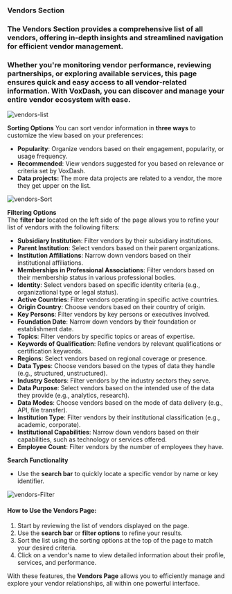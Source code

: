 ### **Vendors Section**

###  The Vendors Section provides a comprehensive list of all vendors, offering in-depth insights and streamlined navigation for efficient vendor management.

### Whether you're monitoring vendor performance, reviewing partnerships, or exploring available services, this page ensures quick and easy access to all vendor-related information. With VoxDash, you can discover and manage your entire vendor ecosystem with ease.

<Frame>
  <img src="/images/vendor-list.png" alt="vendors-list" style={{ borderRadius: '0.5rem' }} />
</Frame>

**Sorting Options** You can sort vendor information in **three ways** to customize the view based on your preferences:

* **Popularity**: Organize vendors based on their engagement, popularity, or usage frequency.  
* **Recommended**: View vendors suggested for you based on relevance or criteria set by VoxDash.  
* **Data projects:** The more data projects are related to a vendor, the more they get upper on the list.  
  
<Frame>
  <img src="/images/vendor-sort.png" alt="vendors-Sort" style={{ borderRadius: '0.5rem' }} />
</Frame>

**Filtering Options**  
The **filter bar** located on the left side of the page allows you to refine your list of vendors with the following filters:

* **Subsidiary Institution**: Filter vendors by their subsidiary institutions.  
* **Parent Institution**: Select vendors based on their parent organizations.  
* **Institution Affiliations**: Narrow down vendors based on their institutional affiliations.  
* **Memberships in Professional Associations**: Filter vendors based on their membership status in various professional bodies.  
* **Identity**: Select vendors based on specific identity criteria (e.g., organizational type or legal status).  
* **Active Countries**: Filter vendors operating in specific active countries.  
* **Origin Country**: Choose vendors based on their country of origin.  
* **Key Persons**: Filter vendors by key persons or executives involved.  
* **Foundation Date**: Narrow down vendors by their foundation or establishment date.  
* **Topics**: Filter vendors by specific topics or areas of expertise.  
* **Keywords of Qualification**: Refine vendors by relevant qualifications or certification keywords.  
* **Regions**: Select vendors based on regional coverage or presence.  
* **Data Types**: Choose vendors based on the types of data they handle (e.g., structured, unstructured).  
* **Industry Sectors**: Filter vendors by the industry sectors they serve.  
* **Data Purpose**: Select vendors based on the intended use of the data they provide (e.g., analytics, research).  
* **Data Modes**: Choose vendors based on the mode of data delivery (e.g., API, file transfer).  
* **Institution Type**: Filter vendors by their institutional classification (e.g., academic, corporate).  
* **Institutional Capabilities**: Narrow down vendors based on their capabilities, such as technology or services offered.  
* **Employee Count**: Filter vendors by the number of employees they have.

**Search Functionality**

* Use the **search bar** to quickly locate a specific vendor by name or key identifier.

<Frame>
  <img src="/images/vendor-filter.png" alt="vendors-Filter" style={{ borderRadius: '0.5rem' }} />
</Frame>

#### **How to Use the Vendors Page:**

1. Start by reviewing the list of vendors displayed on the page.  
2. Use the **search bar** or **filter options** to refine your results.  
3. Sort the list using the sorting options at the top of the page to match your desired criteria.  
4. Click on a vendor's name to view detailed information about their profile, services, and performance.

With these features, the **Vendors Page** allows you to efficiently manage and explore your vendor relationships, all within one powerful interface.
